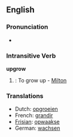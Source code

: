 ==English==

===Pronunciation===
*{{audio|en-us-upgrow.ogg|Audio (US)}}


===Intransitive Verb===
'''upgrow'''

# {{archaic}}: To grow up - [[Milton]]

===Translations===
*Dutch: [[opgroeien]]
*French: [[grandir]]
*[[Frisian]]: [[opwaakse]]
*German: [[wachsen]]